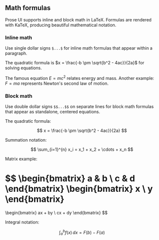 ## Math formulas

Prose UI supports inline and block math in LaTeX. Formulas are rendered with KaTeX, producing beautiful mathematical notation.

### Inline math

Use single dollar signs `$...$` for inline math formulas that appear within a paragraph.

The quadratic formula is $x = \frac{-b \pm \sqrt{b^2 - 4ac}}{2a}$ for solving equations.

The famous equation $E = mc^2$ relates energy and mass. Another example: $F = ma$ represents Newton's second law of motion.

### Block math

Use double dollar signs `$$...$$` on separate lines for block math formulas that appear as standalone, centered equations.

The quadratic formula:

$$
x = \frac{-b \pm \sqrt{b^2 - 4ac}}{2a}
$$

Summation notation:

$$
\sum_{i=1}^{n} x_i = x_1 + x_2 + \cdots + x_n
$$

Matrix example:

$$
\begin{bmatrix}
a & b \\
c & d
\end{bmatrix}
\begin{bmatrix}
x \\
y
\end{bmatrix}
=
\begin{bmatrix}
ax + by \\
cx + dy
\end{bmatrix}
$$

Integral notation:

$$
\int_{a}^{b} f(x) \, dx = F(b) - F(a)
$$